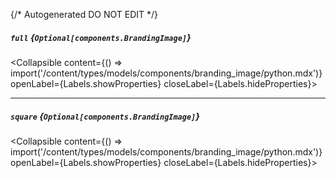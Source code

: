 {/* Autogenerated DO NOT EDIT  */}

##### `full` *{`Optional[components.BrandingImage]`}*
<Collapsible content={() => import('/content/types/models/components/branding_image/python.mdx')} openLabel={Labels.showProperties} closeLabel={Labels.hideProperties}>
</Collapsible>

---
##### `square` *{`Optional[components.BrandingImage]`}*
<Collapsible content={() => import('/content/types/models/components/branding_image/python.mdx')} openLabel={Labels.showProperties} closeLabel={Labels.hideProperties}>
</Collapsible>


